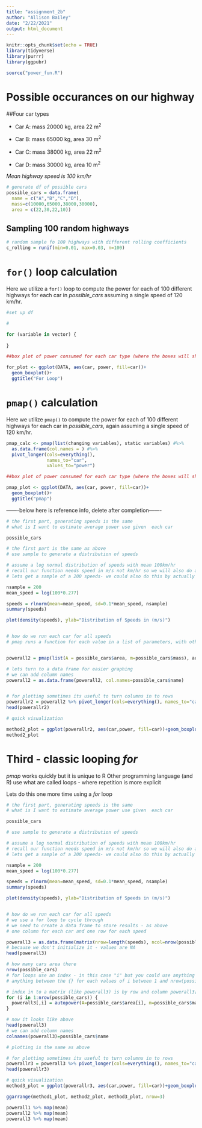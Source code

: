 ```yaml
---
title: "assignment_2b"
author: "Allison Bailey"
date: "2/22/2021"
output: html_document
---
```


```r
knitr::opts_chunk$set(echo = TRUE)
library(tidyverse)
library(purrr)
library(ggpubr)

```

```r
source("power_fun.R")
```

# Possible occurances on our highway

##Four car types 

* Car A: mass 20000 kg, area 22 m^2^

* Car B: mass 65000 kg, area 30 m^2^

* Car C: mass 38000 kg, area 22 m^2^

* Car D: mass 30000 kg, area 10 m^2^

*Mean highway speed is 100 km/hr*


```r

# generate df of possible cars
possible_cars = data.frame(
  name = c("A","B","C","D"),
  mass=c(10000,65000,38000,30000), 
  area = c(22,30,22,10))

```


## Sampling 100 random highways

```r

# random sample fo 100 highways with different rolling coefficients
c_rolling = runif(min=0.01, max=0.03, n=100)

```



# `for()` loop calculation

Here we utilize a `for()` loop to compute the power for each of 100 different highways for each car in *possible_cars* assuming a single speed of 120 km/hr.

```r

#set up df

#

for (variable in vector) {
  
}


```

```r
##box plot of power consumed for each car type (where the boxes will show ranges across the different highways

for_plot <- ggplot(DATA, aes(car, power, fill=car))+
  geom_boxplot()+
  ggtitle("For Loop")

```



# `pmap()` calculation

Here we utilize `pmap()`  to compute the power for each of 100 different highways for each car in *possible_cars*, again assuming a single speed of 120 km/hr.

```r

pmap_calc <- pmap(list(changing variables), static variables) #%>% 
  as.data.frame(col.names = ) #%>% 
  pivot_longer(cols=everything(), 
               names_to="car", 
               values_to="power")

```

```r
##box plot of power consumed for each car type (where the boxes will show ranges across the different highways

pmap_plot <- ggplot(DATA, aes(car, power, fill=car))+
  geom_boxplot()+
  ggtitle("pmap")

```




-------below here is reference info, delete after completion-------




```r

# the first part, generating speeds is the same
# what is I want to estimate average power use given  each car

possible_cars

# the first part is the same as above
# use sample to generate a distribution of speeds

# assume a log normal distribution of speeds with mean 100km/hr
# recall our function needs speed in m/s not km/hr so we will also do a conversion
# lets get a sample of a 200 speeds- we could also do this by actually measuring speeds

nsample = 200
mean_speed = log(100*0.277)

speeds = rlnorm(mean=mean_speed, sd=0.1*mean_speed, nsample)
summary(speeds)

plot(density(speeds), ylab="Distribution of Speeds in (m/s)")


# how do we run each car for all speeds 
# pmap runs a function for each value in a list of parameters, with other parameters set for each iteration


powerall2 = pmap(list(A = possible_cars$area, m=possible_cars$mass), autopower, V=speeds)

# lets turn to a data frame for easier graphing
# we can add column names
powerall2 = as.data.frame(powerall2, col.names=possible_cars$name)


# for plotting sometimes its useful to turn columns in to rows
powerallr2 = powerall2 %>% pivot_longer(cols=everything(), names_to="car", values_to="power")
head(powerallr2)

# quick visualization

method2_plot = ggplot(powerallr2, aes(car,power, fill=car))+geom_boxplot()+ggtitle("pmap")
method2_plot


```

# Third - classic looping *for*

*pmap* works quickly but it is unique to R
Other programming language (and R) use what are called loops - where repetition is more explicit

Lets do this one more time using a *for* loop

```r

# the first part, generating speeds is the same
# what is I want to estimate average power use given  each car

possible_cars

# use sample to generate a distribution of speeds

# assume a log normal distribution of speeds with mean 100km/hr
# recall our function needs speed in m/s not km/hr so we will also do a conversion
# lets get a sample of a 200 speeds- we could also do this by actually measuring speeds

nsample = 200
mean_speed = log(100*0.277)

speeds = rlnorm(mean=mean_speed, sd=0.1*mean_speed, nsample)
summary(speeds)

plot(density(speeds), ylab="Distribution of Speeds in (m/s)")


# how do we run each car for all speeds 
# we use a for loop to cycle through
# we need to create a data frame to store results - as above
# one column for each car and one row for each speed

powerall3 = as.data.frame(matrix(nrow=length(speeds), ncol=nrow(possible_cars)))
# because we don't initialize it - values are NA
head(powerall3)

# how many cars area there
nrow(possible_cars)
# for loops use an index - in this case "i" but you could use anything - it repeats
# anything between the {} for each values of i between 1 and nrow(possible_car) (which is 3 in our case)

# index in to a matrix (like powerall3) is by row and column powerall3[2,5] is 2nd row and 5th column
for (i in 1:nrow(possible_cars)) {
  powerall3[,i] = autopower(A=possible_cars$area[i], m=possible_cars$mass[i], V=speeds)
}

# now it looks like above
head(powerall3)
# we can add column names
colnames(powerall3)=possible_cars$name

# plotting is the same as above

# for plotting sometimes its useful to turn columns in to rows
powerallr3 = powerall3 %>% pivot_longer(cols=everything(), names_to="car", values_to="power")
head(powerallr3)

# quick visualization
method3_plot = ggplot(powerallr3, aes(car,power, fill=car))+geom_boxplot()+ggtitle("For Loop")

ggarrange(method1_plot, method2_plot, method3_plot, nrow=3)

powerall1 %>% map(mean)
powerall2 %>% map(mean)
powerall3 %>% map(mean)

```

